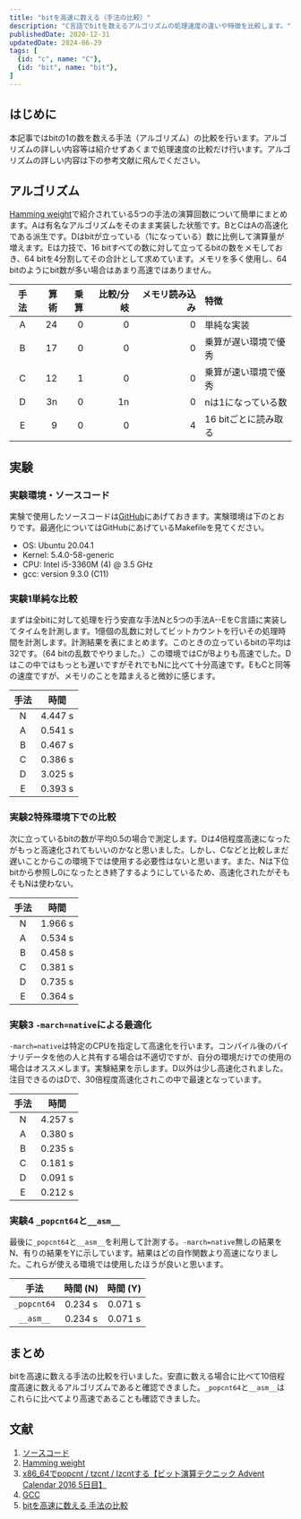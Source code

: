 ```yaml
---
title: "bitを高速に数える（手法の比較）"
description: "C言語でbitを数えるアルゴリズムの処理速度の違いや特徴を比較します。"
publishedDate: 2020-12-31
updatedDate: 2024-06-29
tags: [
  {id: "c", name: "C"},
  {id: "bit", name: "bit"},
]
---
```


## はじめに

本記事ではbitの1の数を数える手法（アルゴリズム）の比較を行います。アルゴリズムの詳しい内容等は紹介せずあくまで処理速度の比較だけ行います。アルゴリズムの詳しい内容は下の参考文献に飛んでください。

## アルゴリズム

[Hamming weight](https://en.wikipedia.org/wiki/Hamming_weight)で紹介されている5つの手法の演算回数について簡単にまとめます。Aは有名なアルゴリズムをそのまま実装した状態です。BとCはAの高速化である派生です。Dはbitが立っている（1になっている）数に比例して演算量が増えます。Eは力技で、16 bitすべての数に対して立ってるbitの数をメモしておき、64 bitを4分割してその合計として求めています。メモリを多く使用し、64 bitのようにbit数が多い場合はあまり高速ではありません。

| 手法  | 算術 | 乗算 | 比較/分岐 | メモリ読み込み | 特徴                 |
| :---: | ---: | ---: | --------: | -------------: | :------------------- |
|   A   |   24 |    0 |         0 |              0 | 単純な実装           |
|   B   |   17 |    0 |         0 |              0 | 乗算が遅い環境で優秀 |
|   C   |   12 |    1 |         0 |              0 | 乗算が速い環境で優秀 |
|   D   |   3n |    0 |        1n |              0 | nは1になっている数   |
|   E   |    9 |    0 |         0 |              4 | 16 bitごとに読み取る |

## 実験

### 実験環境・ソースコード

実験で使用したソースコードは[GitHub](https://github.com/Daiji256/Hamming-weight)にあげておきます。実験環境は下のとおりです。最適化についてはGitHubにあげているMakefileを見てください。

- OS: Ubuntu 20.04.1
- Kernel: 5.4.0-58-generic
- CPU: Intel i5-3360M (4) @ 3.5 GHz
- gcc: version 9.3.0 (C11)

### 実験1単純な比較

まずは全bitに対して処理を行う安直な手法Nと5つの手法A--EをC言語に実装してタイムを計測します。1億個の乱数に対してビットカウントを行いその処理時間を計測します。計測結果を表にまとめます。このときの立っているbitの平均は32です。（64 bitの乱数でやりました。）この環境ではCがBよりも高速でした。Dはこの中ではもっとも遅いですがそれでもNに比べて十分高速です。EもCと同等の速度ですが、メモリのことを踏まえると微妙に感じます。

| 手法  |  時間   |
| :---: | :-----: |
|   N   | 4.447 s |
|   A   | 0.541 s |
|   B   | 0.467 s |
|   C   | 0.386 s |
|   D   | 3.025 s |
|   E   | 0.393 s |

### 実験2特殊環境下での比較

次に立っているbitの数が平均0.5の場合で測定します。Dは4倍程度高速になったがもっと高速化されてもいいのかなと思いました。しかし、Cなどと比較しまだ遅いことからこの環境下では使用する必要性はないと思います。また、Nは下位bitから参照し0になったとき終了するようにしているため、高速化されたがそもそもNは使わない。

| 手法  |  時間   |
| :---: | :-----: |
|   N   | 1.966 s |
|   A   | 0.534 s |
|   B   | 0.458 s |
|   C   | 0.381 s |
|   D   | 0.735 s |
|   E   | 0.364 s |

### 実験3 `-march=native`による最適化

`-march=native`は特定のCPUを指定して高速化を行います。コンパイル後のバイナリデータを他の人と共有する場合は不適切ですが、自分の環境だけでの使用の場合はオススメします。実験結果を示します。D以外は少し高速化されました。注目できるのはDで、30倍程度高速化されこの中で最速となっています。

| 手法  |  時間   |
| :---: | :-----: |
|   N   | 4.257 s |
|   A   | 0.380 s |
|   B   | 0.235 s |
|   C   | 0.181 s |
|   D   | 0.091 s |
|   E   | 0.212 s |

### 実験4 `_popcnt64`と<JwAki />`__asm__`

最後に<JwAki />`_popcnt64`と<JwAki />`__asm__`<JwAki />を利用して計測する。`-march=native`無しの結果をN、有りの結果をYに示しています。結果はどの自作関数より高速になりました。これらが使える環境では使用したほうが良いと思います。

|    手法     | 時間 (N) | 時間 (Y) |
| :---------: | :------: | :------: |
| `_popcnt64` | 0.234 s  | 0.071 s  |
|  `__asm__`  | 0.234 s  | 0.071 s  |

## まとめ

bitを高速に数える手法の比較を行いました。安直に数える場合に比べて10倍程度高速に数えるアルゴリズムであると確認できました。`_popcnt64`と<JwAki />`__asm__`<JwAki />はこれらに比べてより高速であることも確認できました。

## 文献

1. [ソースコード](https://github.com/Daiji256/Hamming-weight)
2. [Hamming weight](https://en.wikipedia.org/wiki/Hamming_weight)
3. [x86_64でpopcnt / tzcnt / lzcntする【ビット演算テクニック Advent Calendar 2016 5日目】](https://qiita.com/ocxtal/items/01c46b15cb1f2e656887)
4. [GCC](https://gcc.gnu.org/onlinedocs/gcc/x86-Options.html)
5. [bitを高速に数える 手法の比較](https://qiita.com/Daiji256/items/c4f83c4f3a73a3fb7e0c)
